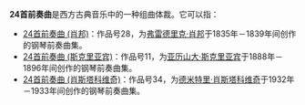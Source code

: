 '''24首前奏曲'''是西方古典音乐中的一种组曲体裁。它可以指：
* [[前奏曲_(肖邦)#24首前奏曲,_Op._28|24首前奏曲 (肖邦)]]：作品号28，为[[弗雷德里克·肖邦|弗雷德里克·肖邦]]于1835年－1839年间创作的钢琴前奏曲集。
* [[24首前奏曲_(斯克里亚宾)|24首前奏曲 (斯克里亚宾)]]：作品号11，为[[亚历山大·斯克里亚宾|亚历山大·斯克里亚宾]]于1888年－1896年间创作的钢琴前奏曲集。
* [[24首前奏曲_(肖斯塔科维奇)|24首前奏曲 (肖斯塔科维奇)]]：作品号34，为[[德米特里·肖斯塔科维奇|德米特里·肖斯塔科维奇]]于1932年－1933年间创作的钢琴前奏曲集。
{{Disambig|24首前奏曲|中文非中文混合名称消歧义}}